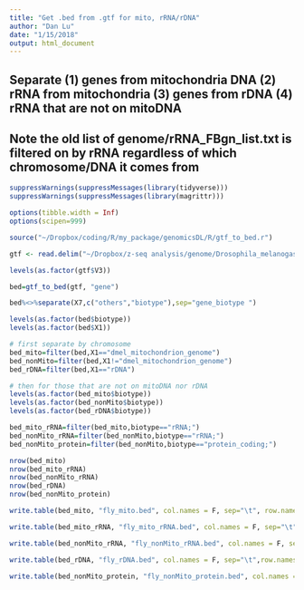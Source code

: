 ```yaml
---
title: "Get .bed from .gtf for mito, rRNA/rDNA"
author: "Dan Lu"
date: "1/15/2018"
output: html_document
---
```


## Separate (1) genes from mitochondria DNA (2) rRNA from mitochondria (3) genes from rDNA (4) rRNA that are not on mitoDNA

## Note the old list of genome/rRNA_FBgn_list.txt is filtered on by rRNA regardless of which chromosome/DNA it comes from

```r
suppressWarnings(suppressMessages(library(tidyverse)))
suppressWarnings(suppressMessages(library(magrittr)))

options(tibble.width = Inf)
options(scipen=999)

source("~/Dropbox/coding/R/my_package/genomicsDL/R/gtf_to_bed.r")
```


```r
gtf <- read.delim("~/Dropbox/z-seq analysis/genome/Drosophila_melanogaster.BDGP6.84.gtf", header=FALSE, comment.char="#", stringsAsFactors=FALSE)

levels(as.factor(gtf$V3))

bed=gtf_to_bed(gtf, "gene")

bed%<>%separate(X7,c("others","biotype"),sep="gene_biotype ")

levels(as.factor(bed$biotype))
levels(as.factor(bed$X1))

# first separate by chromosome
bed_mito=filter(bed,X1=="dmel_mitochondrion_genome")
bed_nonMito=filter(bed,X1!="dmel_mitochondrion_genome")
bed_rDNA=filter(bed,X1=="rDNA")

# then for those that are not on mitoDNA nor rDNA
levels(as.factor(bed_mito$biotype))
levels(as.factor(bed_nonMito$biotype))
levels(as.factor(bed_rDNA$biotype))

bed_mito_rRNA=filter(bed_mito,biotype=="rRNA;")
bed_nonMito_rRNA=filter(bed_nonMito,biotype=="rRNA;")
bed_nonMito_protein=filter(bed_nonMito,biotype=="protein_coding;")

nrow(bed_mito)
nrow(bed_mito_rRNA)
nrow(bed_nonMito_rRNA)
nrow(bed_rDNA)
nrow(bed_nonMito_protein)

write.table(bed_mito, "fly_mito.bed", col.names = F, sep="\t", row.names = F, quote=F)

write.table(bed_mito_rRNA, "fly_mito_rRNA.bed", col.names = F, sep="\t",row.names = F, quote=F)

write.table(bed_nonMito_rRNA, "fly_nonMito_rRNA.bed", col.names = F, sep="\t", row.names = F, quote=F)

write.table(bed_rDNA, "fly_rDNA.bed", col.names = F, sep="\t",row.names = F, quote=F)

write.table(bed_nonMito_protein, "fly_nonMito_protein.bed", col.names = F, sep="\t",row.names = F, quote=F)
```

